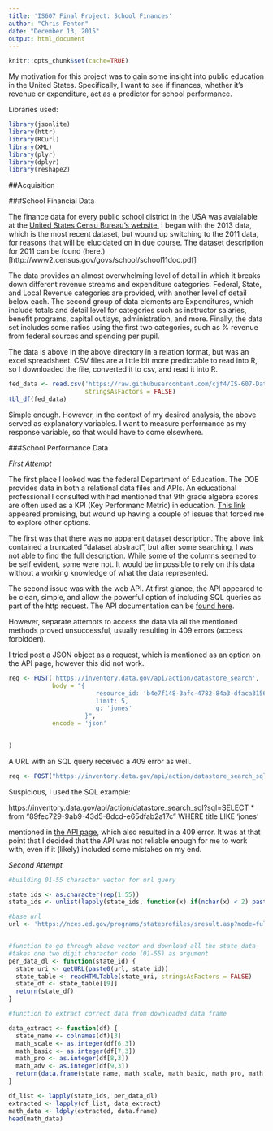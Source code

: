 ```yaml
---
title: 'IS607 Final Project: School Finances'
author: "Chris Fenton"
date: "December 13, 2015"
output: html_document
---
```


```r
knitr::opts_chunk$set(cache=TRUE)
```

My motivation for this project was to gain some insight into public education in the United States.
Specifically, I want to see if finances, whether it's revenue or expenditure, act as a predictor for school performance.

Libraries used:

```r
library(jsonlite)
library(httr)
library(RCurl)
library(XML)
library(plyr)
library(dplyr)
library(reshape2)
```


##Acquisition

###School Financial Data

The finance data for every public school district in the USA was avaialable at the [United States Censu Bureau's website.](http://www2.census.gov/govs/school/) I began with the 2013 data, which is the most recent dataset, but wound up switching to the 2011 data, for reasons that will be elucidated on in due course. The dataset description for 2011 can be found (here.)[http://www2.census.gov/govs/school/school11doc.pdf]

The data provides an almost overwhelming level of detail in which it breaks down different revenue streams and expenditure categories. Federal, State, and Local Revenue categories are provided, with another level of detail below each. The second group of data elements are Expenditures, which include totals and detail level for categories such as instructor salaries, benefit programs, capital outlays, administration, and more. Finally, the data set
includes some ratios using the first two categories, such as % revenue from federal sources and spending per pupil.

The data is above in the above directory in a relation format, but was an excel spreadsheet. CSV files are a little
bit more predictable to read into R, so I downloaded the file, converted it to csv, and read it into R.

```r
fed_data <- read.csv('https://raw.githubusercontent.com/cjf4/IS-607-Data-Acquisition-and-Management/master/Final%20Project/elsec11.csv', 
                     stringsAsFactors = FALSE)
tbl_df(fed_data)
```

Simple enough. However, in the context of my desired analysis, the above served as explanatory variables. I want to 
measure performance as my response variable, so that would have to come elsewhere.

###School Performance Data

*First Attempt*

The first place I looked was the federal Department of Education. The DOE provides data in both a relational data files and APIs. An educational professional I consulted with had mentioned that 9th grade algebra scores are often used as a KPI (Key Performanc Metric) in education. [This link](https://inventory.data.gov/dataset/cee9d558-313f-41f7-8955-1d6e4df3a2dc/resource/0f696b5b-129c-4a83-93af-662f5f8162f4) appeared promising, but wound up having a couple of issues that forced me to explore other options.

The first was that there was no apparent dataset description. The above link contained a truncated "dataset abstract", but after some searching, I was not able to find the full description. While some of the columns seemed to be self evident, some were not. It would be impossible to rely on this data without a working knowledge of what
the data represented.

The second issue was with the web API. At first glance, the API appeared to be clean, simple, and allow the powerful option of including SQL queries as part of the http request. The API documentation can be [found here](https://inventory.data.gov/api/1/util/snippet/api_info.html?resource_id=89fec729-9ab9-43d5-8dcd-e65dfab2a17c&datastore_root_url=https%3A%2F%2Finventory.data.gov%2Fapi%2Faction).

However, separate attempts to access the data via all the mentioned methods proved unsuccessful, usually resulting in 409 errors (access forbidden).


I tried post a JSON object as a request, which is mentioned as an option on the API page, however this did not work.

```r

req <- POST('https://inventory.data.gov/api/action/datastore_search',
            body = "{
                        resource_id: 'b4e7f148-3afc-4782-84a3-dfaca3156e8b', 
                        limit: 5, 
                        q: 'jones' 
                     }",
            encode = 'json'

          
)
```

A URL with an SQL query received a 409 error as well.

```r
req <- POST("https://inventory.data.gov/api/action/datastore_search_sql?api_key=W7KRCyAf29uIuiklIvJaSgJliE6GrRpR01ObMUh6&sql=SELECT * from 'b4e7f148-3afc-4782-84a3-dfaca3156e8b' WHERE 'leanm11' LIKE 'jones'")
```

Suspicious, I used the SQL example:

https://inventory.data.gov/api/action/datastore_search_sql?sql=SELECT * from "89fec729-9ab9-43d5-8dcd-e65dfab2a17c" WHERE title LIKE 'jones'

mentioned in [the API page](https://inventory.data.gov/api/1/util/snippet/api_info.html?resource_id=89fec729-9ab9-43d5-8dcd-e65dfab2a17c&datastore_root_url=https%3A%2F%2Finventory.data.gov%2Fapi%2Faction), which also resulted in a 409 error. It was at that point that I decided that the API was not reliable enough for me to work with, even if it (likely) included some mistakes on my end.

*Second Attempt*


```r
#building 01-55 character vector for url query

state_ids <- as.character(rep(1:55))
state_ids <- unlist(lapply(state_ids, function(x) if(nchar(x) < 2) paste0("0", x) else x ))

#base url
url <- 'https://nces.ed.gov/programs/stateprofiles/sresult.asp?mode=full&displaycat=7&s1='


#function to go through above vector and download all the state data
#takes one two digit character code (01-55) as argument
per_data_dl <- function(state_id) {
  state_uri <- getURL(paste0(url, state_id))
  state_table <- readHTMLTable(state_uri, stringsAsFactors = FALSE)
  state_df <- state_table[[9]]
  return(state_df)
}

#function to extract correct data from downloaded data frame

data_extract <- function(df) {
  state_name <- colnames(df)[3]
  math_scale <- as.integer(df[6,3])
  math_basic <- as.integer(df[7,3])
  math_pro <- as.integer(df[8,3])
  math_adv <- as.integer(df[9,3])
  return(data.frame(state_name, math_scale, math_basic, math_pro, math_adv))
}

df_list <- lapply(state_ids, per_data_dl)
extracted <- lapply(df_list, data_extract)
math_data <- ldply(extracted, data.frame)
head(math_data)
```